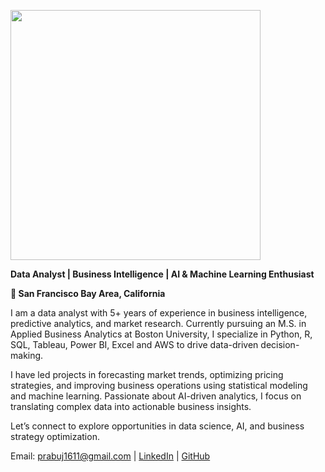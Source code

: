 ![](./image/my_image.jpg){height="400px" fig-align="center"}

**Data Analyst | Business Intelligence | AI & Machine Learning Enthusiast**

**📍 San Francisco Bay Area, California**

I am a data analyst with 5+ years of experience in business intelligence, predictive analytics, and market research. Currently pursuing an M.S. in Applied Business Analytics at Boston University, I specialize in Python, R, SQL, Tableau, Power BI, Excel and AWS to drive data-driven decision-making.

I have led projects in forecasting market trends, optimizing pricing strategies, and improving business operations using statistical modeling and machine learning. Passionate about AI-driven analytics, I focus on translating complex data into actionable business insights.

Let’s connect to explore opportunities in data science, AI, and business strategy optimization.

Email: [prabuj1611@gmail.com](mailto:prabuj1611@gmail.com) | [LinkedIn](https://www.linkedin.com/in/prabu-jeyabalan/) | [GitHub](https://github.com/prabuj1611)
